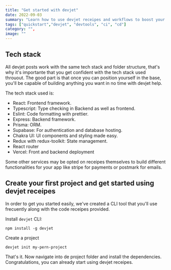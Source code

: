 ```yaml
---
title: "Get started with devjet"
date: 2022-09-03
summary: "Learn how to use devjet receipes and workflows to boost your productivity and create projects in no time."
tags: ["quickstart","devjet", "devtools", "ci", "cd"]
category: "",
image: ""
---
```


## Tech stack

All devjet posts work with the same tech stack and folder structure, that's why it's importante that you get confident with the tech stack used throuout. The good part is that once you can position yourself in the base, you'll be capable of building anything you want in no time with devjet help.

The tech stack used is:

- React: Frontend framework.
- Typescript: Type checking in Backend as well as frontend.
- Eslint: Code formatting with prettier.
- Express: Backend framework.
- Prisma: ORM.
- Supabase: For authentication and database hosting.
- Chakra UI: UI components and styling made easy.
- Redux with redux-toolkit: State management.
- React router
- Vercel: Front and backend deployment

Some other services may be opted on receipes themselves to build different functionalities for your app like stripe for payments or postmark for emails.

## Create your first project and get started using devjet receipes

In order to get you started easily, we've created a CLI tool that you'll use frecuently along with the code receipes provided.

Install `devjet` CLI:

```
npm install -g devjet
```

Create a project

```
devjet init my-pern-project
```

That's it. Now navigate into de project folder and install the dependencies. Congratulations, you can already start using devjet receipes.
